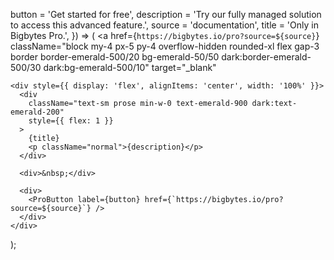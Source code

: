 
  button = 'Get started for free',
  description = 'Try our fully managed solution to access this advanced feature.',
  source = 'documentation',
  title = 'Only in Bigbytes Pro.',
}) => (
  <a
    href={`https://bigbytes.io/pro?source=${source}`}
    className="block my-4 px-5 py-4 overflow-hidden rounded-xl flex gap-3 border border-emerald-500/20 bg-emerald-50/50 dark:border-emerald-500/30 dark:bg-emerald-500/10"
    target="_blank"
  >
    <div style={{ display: 'flex', alignItems: 'center', width: '100%' }}>
      <div
        className="text-sm prose min-w-0 text-emerald-900 dark:text-emerald-200"
        style={{ flex: 1 }}
      >
        {title}
        <p className="normal">{description}</p>
      </div>

      <div>&nbsp;</div>

      <div>
        <ProButton label={button} href={`https://bigbytes.io/pro?source=${source}`} />
      </div>
    </div>
  </a>
);
